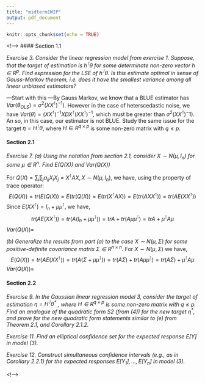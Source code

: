 ```yaml
---
title: "midterm1WIP"
output: pdf_document
---
```


```r
knitr::opts_chunk$set(echo = TRUE)
```

<!-->
#### Section 1.1

*Exercise 3. Consider the linear regression model from exercise 1. Suppose, that the target of
estimation is $h^{\intercal}\theta$ for some determinate non-zero vector $h\in R^p$. Find expression for the LSE of $h^{\intercal}\theta$. Is this estimate optimal in sense of Gauss-Markov theorem, i.e. does it have the smallest
variance among all linear unbiased estimators?*

---Start with this ---By Gauss Markov, we know that a BLUE estimator has $Var(\theta_{OLS}) = \sigma^2(XX^{\intercal})^{-1})$. However in the case of heterscedastic noise, we have $Var(\theta) = (XX^{\intercal})^{-1}X D X^{\intercal}(XX^{\intercal})^{-1}$, which must be greater than $\sigma^2 (XX^{\intercal})^-1)$. An so, in this case, our estimator is not BLUE. Study the same issue for the target $\eta = H^{\intercal}\theta$, where 
$H \in R^{q \times p}$ is some non-zero matrix with $q \leq p$.

#### Section 2.1
*Exercise 7.*
*(a) Using the notation from section 2.1, consider $X \sim N(\mu,I_n)$ for some $\mu \in R^n$. Find $E(Q(X))$ and $Var(Q(X))$*
 
For $Q(X) = \sum_i\sum_j a_{ij}X_iX_j=X^{\intercal}AX, X\sim N(\mu,I_n)$, we have, using the property of trace operator:
$$E(Q(X)) = tr(E(Q(X)) = E(tr(Q(X)) = E(tr(X^{\intercal}AX)) = E(tr(AXX^{\intercal})) = tr(AE(XX^{\intercal}))$$
Since $E(XX^\intercal) = I_n + \mu\mu^{\intercal}$, we have,
$$tr(AE(XX^{\intercal})) = tr(A(I_n + \mu\mu^{\intercal})) = trA + tr(A\mu\mu^{\intercal}) = trA + \mu^{\intercal}A\mu$$
$Var(Q(X)) =$
 
*(b) Generalize the results from part (a) to the case $X \sim N(\mu,\Sigma)$ for some positive-definite covariance matrix $\Sigma \in R^{n \times n}$.*
For $X\sim N(\mu,\Sigma)$ we have,
$$E(Q(X)) = tr(AE(XX^{\intercal})) = tr(A(\Sigma + \mu\mu^{\intercal})) = tr(A\Sigma) + tr(A\mu\mu^{\intercal}) = tr(A\Sigma) + \mu^{\intercal}A\mu$$
$Var(Q(X)) =$
 
#### Section 2.2

*Exercise 9. In the Gaussian linear regression model 3, consider the target of estimation $\eta = H^{\intercal} \theta^*$ , where $H \in R^{q \times p}$ is some non-zero matrix with $q \leq p$. Find an analogue of the quadratic form $S2$ (from (4)) for the new target $\eta^{\ast}$, and prove for the new quadratic form statements similar to (e) from Theorem 2.1, and Corollary 2.1.2.*

*Exercise 11. Find an elliptical confidence set for the expected response $E[Y]$ in model (3).* 

*Exercise 12. Construct simultaneous confidence intervals (e.g., as in Corollary 2.2.1) for the
expected responses $E[Y_1], . . . , E[Y_n]$ in model (3).*

<!-->